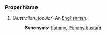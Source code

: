 ===Proper Name===

#(''Australian'', ''jocular'') An [[Englishman]].
#:'''Synonyms:''' [[Pommy]], [[Pommy bastard]]